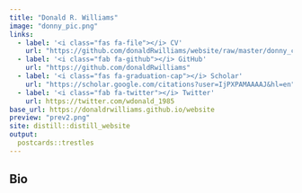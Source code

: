 ```yaml
---
title: "Donald R. Williams"
image: "donny_pic.png"
links:
  - label: '<i class="fas fa-file"></i> CV'
    url: "https://github.com/donaldRwilliams/website/raw/master/donny_cv.pdf"
  - label: '<i class="fab fa-github"></i> GitHub'
    url: "https://github.com/donaldRwilliams"
  - label: '<i class="fas fa-graduation-cap"></i> Scholar'
    url: "https://scholar.google.com/citations?user=IjPXPAMAAAAJ&hl=en"
  - label: '<i class="fab fa-twitter"></i> Twitter'
    url: https://twitter.com/wdonald_1985
base_url: https://donaldrwilliams.github.io/website
preview: "prev2.png"
site: distill::distill_website
output:
  postcards::trestles
---
```




## Bio

